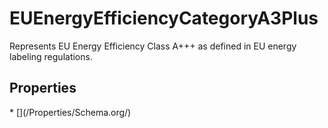 # EUEnergyEfficiencyCategoryA3Plus

Represents EU Energy Efficiency Class A+++ as defined in EU energy labeling regulations.

## Properties

<Grid>
* [](/Properties/Schema.org/)

</Grid>

